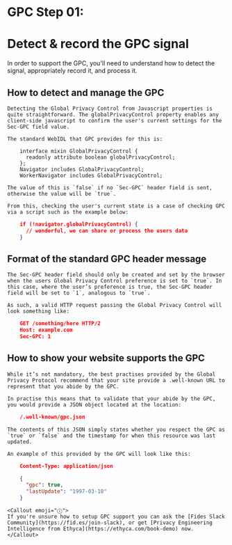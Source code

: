 
# GPC Step 01:
# Detect & record the GPC signal
In order to support the GPC, you'll need to understand how to detect the signal, appropriately record it, and process it.

## How to detect and manage the GPC
    Detecting the Global Privacy Control from Javascript properties is quite straightforward. The globalPrivacyControl property enables any client-side javascript to confirm the user's current settings for the Sec-GPC field value.

    The standard WebIDL that GPC provides for this is:

```
    interface mixin GlobalPrivacyControl {
      readonly attribute boolean globalPrivacyControl;
    };
    Navigator includes GlobalPrivacyControl;
    WorkerNavigator includes GlobalPrivacyControl;
```

    The value of this is `false` if no `Sec-GPC` header field is sent, otherwise the value will be `true`. 

    From this, checking the user's current state is a case of checking GPC via a script such as the example below:

```json
    if (!navigator.globalPrivacyControl) {
      // wonderful, we can share or process the users data
    }
```

## Format of the standard GPC header message
    The Sec-GPC header field should only be created and set by the browser when the users Global Privacy Control preference is set to `true`. In this case, where the user’s preference is true, the Sec-GPC header field will be set to `1`, analogous to `true`.

    As such, a valid HTTP request passing the Global Privacy Control will look something like:


```json
    GET /something/here HTTP/2
    Host: example.com
    Sec-GPC: 1
```

## How to show your website supports the GPC
    While it’s not mandatory, the best practises provided by the Global Privacy Protocol recommend that your site provide a .well-known URL to represent that you abide by the GPC. 

    In practise this means that to validate that your abide by the GPC, you would provide a JSON object located at the location:


```json
    /.well-known/gpc.json
```

    The contents of this JSON simply states whether you respect the GPC as `true` or `false` and the timestamp for when this resource was last updated.

    An example of this provided by the GPC will look like this:


```json
    Content-Type: application/json

    {
      "gpc": true,
      "lastUpdate": "1997-03-10"
    }
```

    <Callout emoji="ⓘ">
    If you're unsure how to setup GPC support you can ask the [Fides Slack Community](https://fid.es/join-slack), or get [Privacy Engineering Intelligence from Ethyca](https://ethyca.com/book-demo) now.
    </Callout>
